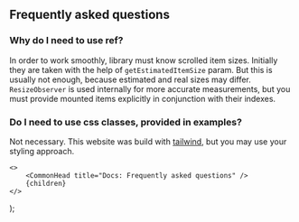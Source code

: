 
## Frequently asked questions

### Why do I need to use ref?

In order to work smoothly, library must know scrolled item sizes. Initially they
are taken with the help of `getEstimatedItemSize` param. But this is usually not
enough, because estimated and real sizes may differ. `ResizeObserver` is used internally
for more accurate measurements, but you must provide mounted items explicitly in
conjunction with their indexes.

### Do I need to use css classes, provided in examples?

Not necessary. This website was build with [tailwind](https://tailwindcss.com/),
but you may use your styling approach.

    <>
        <CommonHead title="Docs: Frequently asked questions" />
        {children}
    </>
);

